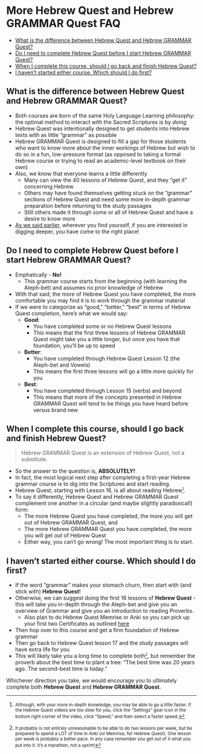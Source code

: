 # More Hebrew Quest and Hebrew GRAMMAR Quest FAQ {#hq_hgq_faq}

* [What is the difference between Hebrew Quest and Hebrew GRAMMAR Quest?](#difference)
* [Do I need to complete Hebrew Quest before I start Hebrew GRAMMAR Quest?](#complete_hq_first)
* [When I complete this course, should I go back and finish Hebrew Quest?](#need_to_finish_hq)
*  [I haven't started either course.  Which should I do first?](#which_first)

<!-- Grammarly check: 10/24/2020 108 lines -->

## What is the difference between Hebrew Quest and Hebrew GRAMMAR Quest? {- #difference}

* Both courses are born of the same Holy Language Learning philosophy: the optimal method to interact with the Sacred Scriptures is by *doing*
* Hebrew Quest was intentionally designed to get students into Hebrew texts with as little "grammar" as possible
* Hebrew GRAMMAR Quest is designed to fill a gap for those students who want to know more about the inner workings of Hebrew but wish to do so in a fun, low-pressure format (as opposed to taking a formal Hebrew course or trying to read an academic-level textbook on their own)
* Also, we know that everyone learns a little differently
    * Many can view the 40 lessons of Hebrew Quest, and they "get it" concerning Hebrew
    * Others may have found themselves getting stuck on the "grammar" sections of Hebrew Quest and need some more in-depth grammar preparation before returning to the study passages
    * Still others made it through some or all of Hebrew Quest and have a desire to know more
* [As we said earlier](#hgq_and_hq), wherever you find yourself, if you are interested in digging deeper, you have come to the right place!

## Do I need to complete Hebrew Quest before I start Hebrew GRAMMAR Quest? {- #complete_hq_first}

* Emphatically - **No!** 
    * This grammar course starts from the beginning (with learning the Aleph-bet) and assumes no prior knowledge of Hebrew
* With that said, the more of Hebrew Quest you have completed, the more comfortable you may find it is to work through the grammar material
* If we were to categorize as "good," "better," "best" in terms of Hebrew Quest completion, here's what we would say:
    * **Good**: 
        * You have completed some or no Hebrew Quest lessons  
        * This means that the first three lessons of Hebrew GRAMMAR Quest might take you a little longer, but once you have that foundation, you'll be up to speed
    * **Better**: 
        * You have completed through Hebrew Quest Lesson 12 (the Aleph-bet and Vowels)  
        * This means the first three lessons will go a little more quickly for you
    * **Best**: 
        * You have completed through Lesson 15 (verbs) and beyond
        * This means that more of the concepts presented in Hebrew GRAMMAR Quest will tend to be things you have heard before versus brand new

## When I complete this course, should I go back and finish Hebrew Quest? {- #need_to_finish_hq}

> Hebrew GRAMMAR Quest is an extension of Hebrew Quest, not a substitute.

* So the answer to the question is, **ABSOLUTELY!**
* In fact, the most logical next step after completing a first-year Hebrew grammar course is to dig into the Scriptures and start reading.
* Hebrew Quest, starting with Lesson 16, is all about reading Hebrew<small>^[<small>Although, with your more in-depth knowledge, you may be able to go a little faster. If the Hebrew Quest videos are too slow for you, click the "Settings" gear icon in the bottom right corner of the video, click "Speed," and then select a faster speed.</small>]</small>.
* To say it differently, Hebrew Quest and Hebrew GRAMMAR Quest complement one another in a circular (and maybe slightly paradoxical!) form:
    * The more Hebrew Quest you have completed, the more you will get out of Hebrew GRAMMAR Quest, and
    * The more Hebrew GRAMMAR Quest you have completed, the more you will get out of Hebrew Quest
    * Either way, you can't go wrong!  The most important thing is to start.

## I haven't started either course.  Which should I do first? {- #which_first}

* If the word "grammar" makes your stomach churn, then start with (and stick with) **Hebrew Quest**!
* Otherwise, we can suggest doing the first 16 lessons of **Hebrew Quest** - this will take you in-depth through the Aleph-bet and give you an overview of Grammar and give you an introduction to reading Proverbs.
    * Also plan to do Hebrew Quest Memrise or Anki so you can pick up your first two Certificates as outlined [here](https://holylanguage.com/graduate.html)
* Then hop over to this course and get a firm foundation of Hebrew grammar
* Then go back to Hebrew Quest lesson 17 and the study passages will have extra life for you
* This will likely take you a long time to complete both<small>^[<small>It probably is not entirely unreasonable to be able to do two lessons per week, but be prepared to spend a LOT of time in Anki (or Memrise, for Hebrew Quest).  One lesson per week is probably a better pace.  In any case remember you get out of it what you put into it.  It's a marathon, not a sprint!</small>]</small>, but remember the proverb about the best time to plant a tree:  "The best time was 20 years ago.  The second-best time is today."
    
Whichever direction you take, we would encourage you to ultimately complete both **Hebrew Quest** and **Hebrew GRAMMAR Quest**.

